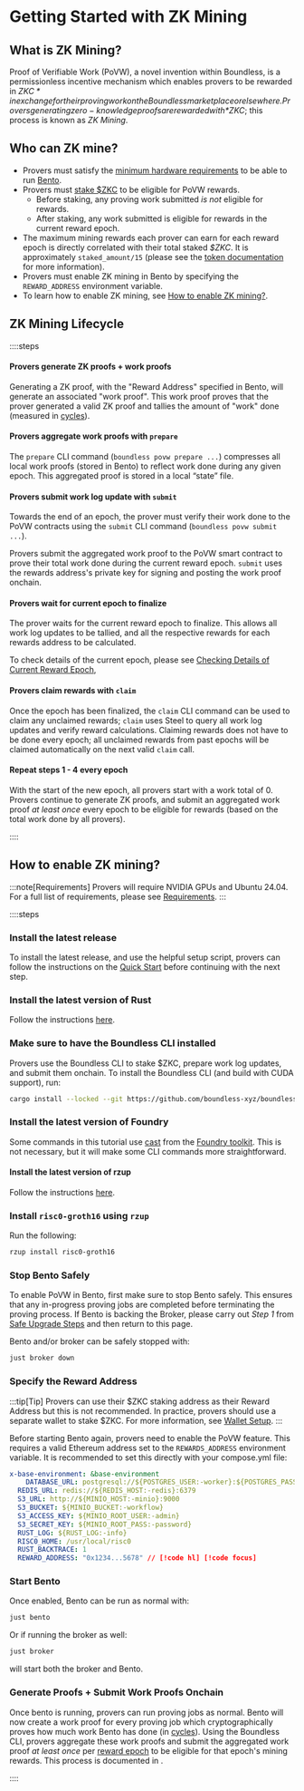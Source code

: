 # Getting Started with ZK Mining 

## What is ZK Mining?

Proof of Verifiable Work (PoVW), a novel invention within Boundless, is a permissionless incentive mechanism which enables provers to be rewarded in *$ZKC* in exchange for their proving work on the Boundless marketplace or elsewhere. Provers generating zero-knowledge proofs are rewarded with *$ZKC*; this process is known as *ZK Mining*. 

## Who can ZK mine?

* Provers must satisfy the [minimum hardware requirements](/provers/quick-start#requirements) to be able to run [Bento](/provers/proving-stack#what-is-bento).
* Provers must [stake $ZKC](/zkc/quick-start#how-to-stake-zkc) to be eligible for PoVW rewards. 
  * Before staking, any proving work submitted *is not* eligible for rewards.
  * After staking, any work submitted is eligible for rewards in the current reward epoch.
* The maximum mining rewards each prover can earn for each reward epoch is directly correlated with their total staked *$ZKC*. It is approximately `staked_amount/15` (please see the [token documentation](https://github.com/boundless-xyz/zkc?tab=readme-ov-file#zkc) for more information).
* Provers must enable ZK mining in Bento by specifying the `REWARD_ADDRESS` environment variable. 
* To learn how to enable ZK mining, see [How to enable ZK mining?](/zkc/mining/quick-start#how-to-enable-zk-mining).

## ZK Mining Lifecycle

::::steps
#### Provers generate ZK proofs + work proofs

Generating a ZK proof, with the "Reward Address" specified in Bento, will generate an associated "work proof". This work proof proves that the prover generated a valid ZK proof and tallies the amount of "work" done (measured in [cycles](https://dev.risczero.com/terminology#clock-cycles)). 

#### Provers aggregate work proofs with `prepare`

The `prepare` CLI command (`boundless povw prepare ...`) compresses all local work proofs (stored in Bento) to reflect work done during any given epoch. This aggregated proof is stored in a local “state” file.

#### Provers submit work log update with `submit`

Towards the end of an epoch, the prover must verify their work done to the PoVW contracts using the `submit` CLI command (`boundless povw submit ...`).

Provers submit the aggregated work proof to the PoVW smart contract to prove their total work done during the current reward epoch. `submit` uses the rewards address's private key for signing and posting the work proof onchain.

#### Provers wait for current epoch to finalize

The prover waits for the current reward epoch to finalize. This allows all work log updates to be tallied, and all the respective rewards for each rewards address to be calculated.

To check details of the current epoch, please see [Checking Details of Current Reward Epoch](/zkc/mining/claiming-rewards#checking-details-of-current-reward-epoch),

#### Provers claim rewards with `claim`

Once the epoch has been finalized, the `claim` CLI command can be used to claim any unclaimed rewards; `claim` uses Steel to query all work log updates and verify reward calculations. Claiming rewards does not have to be done every epoch; all unclaimed rewards from past epochs will be claimed automatically on the next valid `claim` call.

#### Repeat steps 1 - 4 every epoch

With the start of the new epoch, all provers start with a work total of 0. Provers continue to generate ZK proofs, and submit an aggregated work proof *at least once* every epoch to be eligible for rewards (based on the total work done by all provers).

::::


## How to enable ZK mining?

:::note[Requirements]
Provers will require NVIDIA GPUs and Ubuntu 24.04. For a full list of requirements, please see [Requirements](/provers/quick-start#requirements).
:::

::::steps

### Install the latest release

To install the latest release, and use the helpful setup script, provers can follow the instructions on the [Quick Start](/provers/quick-start) before continuing with the next step.

### Install the latest version of Rust

Follow the instructions [here](https://www.rust-lang.org/tools/install).

### Make sure to have the Boundless CLI installed

Provers use the Boundless CLI to stake $ZKC, prepare work log updates, and submit them onchain. To install the Boundless CLI (and build with CUDA support), run:

```bash
cargo install --locked --git https://github.com/boundless-xyz/boundless boundless-cli --branch release-1.0 --bin boundless
```

### Install the latest version of Foundry

Some commands in this tutorial use [cast](https://getfoundry.sh/cast/overview) from the [Foundry toolkit](https://getfoundry.sh/). This is not necessary, but it will make some CLI commands more straightforward.

#### Install the latest version of rzup

Follow the instructions [here](https://dev.risczero.com/api/zkvm/install#installation-for-x86-64-linux-and-arm64-macos).

### Install `risc0-groth16` using `rzup`

Run the following:

```bash
rzup install risc0-groth16
```

### Stop Bento Safely

To enable PoVW in Bento, first make sure to stop Bento safely. This ensures that any in-progress proving jobs are completed before terminating the proving process. If Bento is backing the Broker, please carry out *Step 1* from [Safe Upgrade Steps](/provers/broker#safe-upgrade-steps) and then return to this page.

Bento and/or broker can be safely stopped with:

```bash
just broker down
```

### Specify the Reward Address

:::tip[Tip]
Provers can use their $ZKC staking address as their Reward Address but this is not recommended. In practice, provers should use a separate wallet to stake $ZKC. For more information, see [Wallet Setup](/zkc/mining/wallet-setup).
:::

Before starting Bento again, provers need to enable the PoVW feature. This requires a valid Ethereum address set to the `REWARDS_ADDRESS` environment variable. It is recommended to set this directly with your compose.yml file:

```yml
x-base-environment: &base-environment
    DATABASE_URL: postgresql://${POSTGRES_USER:-worker}:${POSTGRES_PASSWORD:-password}@${POSTGRES_HOST:-postgres}:${POSTGRES_PORT:-5432}/${POSTGRES_DB:-taskdb}
  REDIS_URL: redis://${REDIS_HOST:-redis}:6379
  S3_URL: http://${MINIO_HOST:-minio}:9000
  S3_BUCKET: ${MINIO_BUCKET:-workflow}
  S3_ACCESS_KEY: ${MINIO_ROOT_USER:-admin}
  S3_SECRET_KEY: ${MINIO_ROOT_PASS:-password}
  RUST_LOG: ${RUST_LOG:-info}
  RISC0_HOME: /usr/local/risc0
  RUST_BACKTRACE: 1
  REWARD_ADDRESS: "0x1234...5678" // [!code hl] [!code focus]
```

### Start Bento

Once enabled, Bento can be run as normal with:

```bash
just bento
```

Or if running the broker as well:

```bash
just broker
```

will start both the broker and Bento.

### Generate Proofs + Submit Work Proofs Onchain

Once bento is running, provers can run proving jobs as normal. Bento will now create a work proof for every proving job which cryptographically proves how much work Bento has done (in [cycles](https://dev.risczero.com/terminology#clock-cycles)). Using the Boundless CLI, provers aggregate these work proofs and submit the aggregated work proof *at least once* per [reward epoch](/zkc/quick-start#how-do-zkc-rewards-work) to be eligible for that epoch's mining rewards. This process is documented in []().

::::



